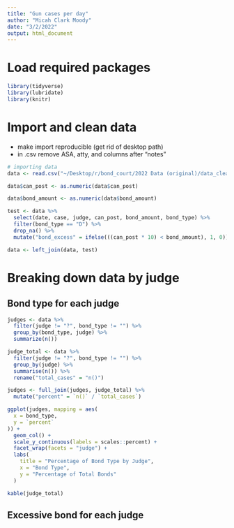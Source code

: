 ```yaml
---
title: "Gun cases per day"
author: "Micah Clark Moody"
date: "3/2/2022"
output: html_document
---
```


# Load required packages
```r
library(tidyverse)
library(lubridate)
library(knitr)
```

# Import and clean data
- make import reproducible (get rid of desktop path)
- in .csv remove ASA, atty, and columns after "notes"
```r
# importing data
data <- read.csv("~/Desktop/r/bond_court/2022 Data (original)/data_cleaned.csv")

data$can_post <- as.numeric(data$can_post) 

data$bond_amount <- as.numeric(data$bond_amount)

test <- data %>%
  select(date, case, judge, can_post, bond_amount, bond_type) %>%
  filter(bond_type == "D") %>%
  drop_na() %>%
  mutate("bond_excess" = ifelse(((can_post * 10) < bond_amount), 1, 0))

data <- left_join(data, test)
```

# Breaking down data by judge
## Bond type for each judge
```r
judges <- data %>%
  filter(judge != "?", bond_type != "") %>%
  group_by(bond_type, judge) %>%
  summarize(n())

judge_total <- data %>%
  filter(judge != "?", bond_type != "") %>%
  group_by(judge) %>%
  summarise(n()) %>%
  rename("total_cases" = "n()")

judges <- full_join(judges, judge_total) %>%
  mutate("percent" = `n()` / `total_cases`)

ggplot(judges, mapping = aes(
  x = bond_type,
  y = `percent`
)) +
  geom_col() +
  scale_y_continuous(labels = scales::percent) +
  facet_wrap(facets = "judge") + 
  labs(
    title = "Percentage of Bond Type by Judge",
    x = "Bond Type",
    y = "Percentage of Total Bonds"
  )

kable(judge_total)
```

## Excessive bond for each judge
```r
```

